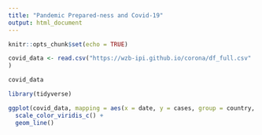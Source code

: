 ```yaml
---
title: "Pandemic Prepared-ness and Covid-19"
output: html_document
---
```


```r
knitr::opts_chunk$set(echo = TRUE)
```
```r
covid_data <- read.csv("https://wzb-ipi.github.io/corona/df_full.csv"
)

covid_data
```
```r
library(tidyverse)
```

```r
ggplot(covid_data, mapping = aes(x = date, y = cases, group = country, color = pandemic_prep)) +
  scale_color_viridis_c() +
  geom_line()
```
